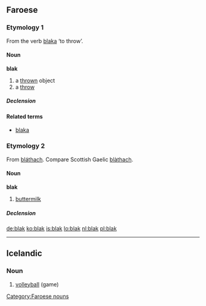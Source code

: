 ==Faroese==

===Etymology 1===
From the verb [[blaka]] ‘to throw’.

====Noun====
'''blak''' {{n}}

# a [[thrown]] object
# a [[throw]]

=====Declension=====
{{fo-decl-noun-n5|bl|a|k|ø}}

====Related terms====
* [[blaka]]

===Etymology 2===
From {{etyl|sga|fo}} [[bláthach]]. Compare Scottish Gaelic [[blàthach]].

====Noun====
'''blak''' {{n}}

# [[buttermilk]]

=====Declension=====
{{fo-decl-noun-n5-s|blak}}

[[Category:Faroese nouns]]

[[de:blak]]
[[ko:blak]]
[[is:blak]]
[[lo:blak]]
[[nl:blak]]
[[pl:blak]]

----
{{rfc-auto|sort languages}}
==Icelandic==

===Noun===
{{infl|is|noun|g=n}}

# [[volleyball]] (game)

{{tbot entry|Icelandic|volleyball|2009|November|is}}